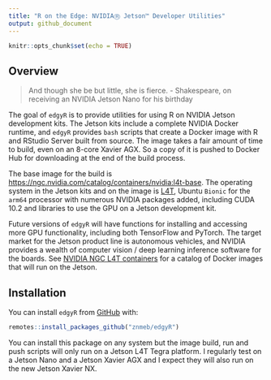 ```yaml
---
title: "R on the Edge: NVIDIAⓇ Jetson™ Developer Utilities"
output: github_document
---
```


```r
knitr::opts_chunk$set(echo = TRUE)
```

## Overview

> And though she be but little, she is fierce. - Shakespeare, on receiving
> an NVIDIA Jetson Nano for his birthday

The goal of `edgyR` is to provide utilities for using R on NVIDIA
Jetson development kits. The Jetson kits include a complete NVIDIA
Docker runtime, and `edgyR` provides `bash` scripts that create a
Docker image with R and RStudio Server built from source. The image
takes a fair amount of time to build, even on an 8-core Xavier AGX. So
a copy of it is pushed to Docker Hub for downloading at the end of
the build process.

The base image for the build is <https://ngc.nvidia.com/catalog/containers/nvidia:l4t-base>.
The operating system in the Jetson kits and on the image is
[L4T](https://docs.nvidia.com/jetson/l4t/index.html), Ubuntu
`Bionic` for the `arm64` processor with numerous NVIDIA packages
added, including CUDA 10.2 and libraries to use the GPU on a Jetson
development kit.

Future versions of `edgyR` will have functions for installing and
accessing more GPU functionality, including both TensorFlow and PyTorch.
The target market for the Jetson product line is autonomous vehicles,
and NVIDIA provides a wealth of computer vision / deep learning
inference software for the boards. See
[NVIDIA NGC L4T containers](https://ngc.nvidia.com/catalog/containers?orderBy=modifiedDESC&pageNumber=0&query=l4t&quickFilter=containers&filters=)
for a catalog of Docker images that will run on the Jetson.

## Installation

You can install `edgyR` from
[GitHub](https://github.com/znmeb/edgyR) with:

``` r
remotes::install_packages_github("znmeb/edgyR")
```

You can install this package on any system but the image build, run and push
scripts will only run on a Jetson L4T Tegra platform. I regularly test on a
Jetson Nano and a Jetson Xavier AGX and I expect they will also run on the
new Jetson Xavier NX.
